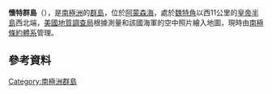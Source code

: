 {{coord|72|44|S|103|40|W|display=title}}

'''懷特群島'''（{{lang-en|Waite Islands}}），是[[南極洲|南極洲]]的[[群島|群島]]，位於[[阿蒙森海|阿蒙森海]]，處於[[魏特角|魏特角]]以西11公里的[[皇帝半島|皇帝半島]]西北端，[[美國地質調查局|美國地質調查局]]根據測量和該國海軍的空中照片繪入地圖，現時由[[南極條約體系|南極條約體系]]管理。

==參考資料==
{{usgs-gazetteer}}

{{DEFAULTSORT:Waite Islands}}
[[Category:南極洲群島|Category:南極洲群島]]


{{EllsworthLand-geo-stub}}